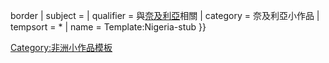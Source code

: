 {{asbox
| image     = Flag of Nigeria.svg{{!}}border
| subject   = 
| qualifier = 與[[奈及利亞]]相關
| category  = 奈及利亞小作品
| tempsort  =  *
| name      = Template:Nigeria-stub
}}<noinclude>
[[Category:非洲小作品模板]]
</noinclude>